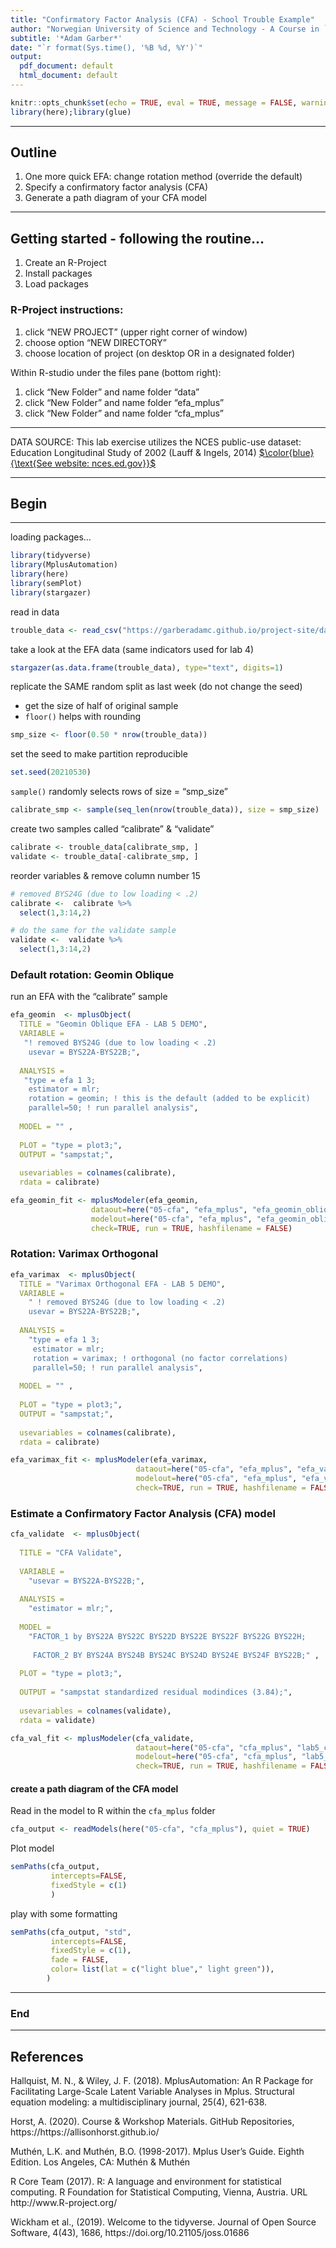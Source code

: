 ```yaml
---
title: "Confirmatory Factor Analysis (CFA) - School Trouble Example"
author: "Norwegian University of Science and Technology - A Course in `MplusAutomation`"
subtitle: '*Adam Garber*'
date: "`r format(Sys.time(), '%B %d, %Y')`"
output:
  pdf_document: default
  html_document: default
---
```


```r
knitr::opts_chunk$set(echo = TRUE, eval = TRUE, message = FALSE, warning = FALSE)
library(here);library(glue)
```

______________________________________________

## Outline

1. One more quick EFA: change rotation method (override the default)
2. Specify a confirmatory factor analysis (CFA)
3. Generate a path diagram of your CFA model

______________________________________________

## Getting started - following the routine...

1. Create an R-Project
2. Install packages 
3. Load packages

### R-Project instructions:

1. click "NEW PROJECT" (upper right corner of window)
2. choose option "NEW DIRECTORY"
3. choose location of project (on desktop OR in a designated folder)

Within R-studio under the files pane (bottom right):

1. click "New Folder" and name folder "data"
2. click "New Folder" and name folder "efa_mplus"
3. click "New Folder" and name folder "cfa_mplus"

______________________________________________

DATA SOURCE: This lab exercise utilizes the NCES public-use dataset: Education Longitudinal Study of 2002 (Lauff & Ingels, 2014) [$\color{blue}{\text{See website: nces.ed.gov}}$](https://nces.ed.gov/surveys/els2002/avail_data.asp)

______________________________________________

## Begin 

______________________________________________

loading packages...
```r
library(tidyverse)
library(MplusAutomation)
library(here)
library(semPlot) 
library(stargazer)
```


read in data
```r

trouble_data <- read_csv("https://garberadamc.github.io/project-site/data/els_sub3_school_trouble.csv")

```

take a look at the EFA data (same indicators used for lab 4)
```r

stargazer(as.data.frame(trouble_data), type="text", digits=1)

```

replicate the SAME random split as last week (do not change the seed)

- get the size of half of original sample
- `floor()` helps with rounding

```r
smp_size <- floor(0.50 * nrow(trouble_data))
```

set the seed to make partition reproducible
```r
set.seed(20210530)
```

`sample()` randomly selects rows of size = "smp_size"
```r
calibrate_smp <- sample(seq_len(nrow(trouble_data)), size = smp_size)
```

create two samples called "calibrate" & "validate"
```r
calibrate <- trouble_data[calibrate_smp, ]
validate <- trouble_data[-calibrate_smp, ]
```

reorder variables & remove column number 15 
```r

# removed BYS24G (due to low loading < .2)
calibrate <-  calibrate %>% 
  select(1,3:14,2) 

# do the same for the validate sample
validate <-  validate %>% 
  select(1,3:14,2) 
```


### Default rotation: Geomin Oblique

run an EFA with the "calibrate" sample
```r
efa_geomin  <- mplusObject(
  TITLE = "Geomin Oblique EFA - LAB 5 DEMO", 
  VARIABLE = 
   "! removed BYS24G (due to low loading < .2)
    usevar = BYS22A-BYS22B;", 
  
  ANALYSIS = 
   "type = efa 1 3;   
    estimator = mlr;
    rotation = geomin; ! this is the default (added to be explicit)
    parallel=50; ! run parallel analysis",
  
  MODEL = "" ,
  
  PLOT = "type = plot3;",
  OUTPUT = "sampstat;",
  
  usevariables = colnames(calibrate), 
  rdata = calibrate)

efa_geomin_fit <- mplusModeler(efa_geomin, 
                  dataout=here("05-cfa", "efa_mplus", "efa_geomin_oblique.dat"),
                  modelout=here("05-cfa", "efa_mplus", "efa_geomin_oblique.inp"),
                  check=TRUE, run = TRUE, hashfilename = FALSE)
```

### Rotation: Varimax Orthogonal
```r
efa_varimax  <- mplusObject(
  TITLE = "Varimax Orthogonal EFA - LAB 5 DEMO", 
  VARIABLE = 
    " ! removed BYS24G (due to low loading < .2)
    usevar = BYS22A-BYS22B;", 
  
  ANALYSIS = 
    "type = efa 1 3;   
     estimator = mlr;
     rotation = varimax; ! orthogonal (no factor correlations)
     parallel=50; ! run parallel analysis",
  
  MODEL = "" ,
  
  PLOT = "type = plot3;",
  OUTPUT = "sampstat;",
  
  usevariables = colnames(calibrate), 
  rdata = calibrate)

efa_varimax_fit <- mplusModeler(efa_varimax, 
                            dataout=here("05-cfa", "efa_mplus", "efa_varimax_orthogonal.dat"),
                            modelout=here("05-cfa", "efa_mplus", "efa_varimax_orthogonal.inp"),
                            check=TRUE, run = TRUE, hashfilename = FALSE)
```

### Estimate a Confirmatory Factor Analysis (CFA) model
```r
cfa_validate  <- mplusObject(
  
  TITLE = "CFA Validate", 
  
  VARIABLE = 
    "usevar = BYS22A-BYS22B;", 
  
  ANALYSIS = 
    "estimator = mlr;",
  
  MODEL = 
    "FACTOR_1 by BYS22A BYS22C BYS22D BYS22E BYS22F BYS22G BYS22H;
  
     FACTOR_2 BY BYS24A BYS24B BYS24C BYS24D BYS24E BYS24F BYS22B;" ,
  
  PLOT = "type = plot3;",
  
  OUTPUT = "sampstat standardized residual modindices (3.84);",
  
  usevariables = colnames(validate), 
  rdata = validate)

cfa_val_fit <- mplusModeler(cfa_validate, 
                            dataout=here("05-cfa", "cfa_mplus", "lab5_cfa_validate.dat"),
                            modelout=here("05-cfa", "cfa_mplus", "lab5_cfa_validate.inp"),
                            check=TRUE, run = TRUE, hashfilename = FALSE)
```

#### create a path diagram of the CFA model

Read in the model to R within the `cfa_mplus` folder
```r
cfa_output <- readModels(here("05-cfa", "cfa_mplus"), quiet = TRUE)
```

Plot model
```r
semPaths(cfa_output,
         intercepts=FALSE,
         fixedStyle = c(1)
         )
```

play with some formatting
```r
semPaths(cfa_output, "std",
         intercepts=FALSE,
         fixedStyle = c(1),
         fade = FALSE,
         color= list(lat = c("light blue"," light green")),
        )

```

______________________________________________

### End 

______________________________________________

## References

Hallquist, M. N., & Wiley, J. F. (2018). MplusAutomation: An R Package for Facilitating Large-Scale Latent Variable Analyses in Mplus. Structural equation modeling: a multidisciplinary journal, 25(4), 621-638.

Horst, A. (2020). Course & Workshop Materials. GitHub Repositories, https://https://allisonhorst.github.io/

Muthén, L.K. and Muthén, B.O. (1998-2017).  Mplus User’s Guide.  Eighth Edition. Los Angeles, CA: Muthén & Muthén

R Core Team (2017). R: A language and environment for statistical computing. R Foundation for Statistical Computing, Vienna, Austria. URL http://www.R-project.org/

Wickham et al., (2019). Welcome to the tidyverse. Journal of Open Source Software, 4(43), 1686, https://doi.org/10.21105/joss.01686
